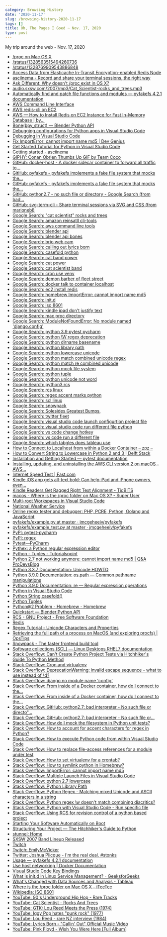 ```yaml
---
category: Browsing History
date: '2020-11-17'
slug: /browsing-history-2020-11-17
tags: []
title: Oh, The Pages I Goed ~ Nov. 17, 2020
type: post
---
```



My trip around the web - Nov. 17, 2020

- [/proc on Mac OS X](http://web.archive.org/web/20200103161748/http://osxbook.com/book/bonus/ancient/procfs/)
- [/status/1328563515494260736](https://twitter.com/statefulwidget/status/1328563515494260736)
- [/status/1328769909543886848](https://twitter.com/GoHard_EveryDay/status/1328769909543886848)
- [Access Data from Elasticache In-Transit Encryption-enabled Redis Node](https://aws.amazon.com/premiumsupport/knowledge-center/elasticache-connect-redis-node/)
- [asciinema - Record and share your terminal sessions, the right way](https://asciinema.org/)
- [Ask Different: Why doesn't /proc exist in OS X?](https://apple.stackexchange.com/questions/119124/why-doesnt-proc-exist-in-os-x)
- [‎audio.sxsw.com/2007/mp3/Cat_Scientist-rocks_and_trees.mp3](http://audio.sxsw.com/2007/mp3/Cat_Scientist-rocks_and_trees.mp3)
- [Automatically find and patch file functions and modules — pyfakefs 4.2.1 documentation](http://jmcgeheeiv.github.io/pyfakefs/release/autopatch.html#auto-patch)
- [AWS Command Line Interface](https://aws.amazon.com/cli/)
- [AWS redis-cli on EC2](https://gist.github.com/todgru/14768fb2d8a82ab3f436)
- [AWS — How to Install Redis on EC2 Instance for Fast In-Memory Database | by...](https://shawn-shi.medium.com/how-to-install-redis-on-ec2-server-for-fast-in-memory-database-f30c3ef8c35e)
- [Bone(bpy_struct) — Blender Python API](https://docs.blender.org/api/current/bpy.types.Bone.html#bpy.types.Bone)
- [Debugging configurations for Python apps in Visual Studio Code](https://code.visualstudio.com/docs/python/debugging)
- [Debugging in Visual Studio Code](https://code.visualstudio.com/Docs/editor/debugging)
- [Fix ImportError: cannot import name md5 | Dev Genius](https://medium.com/dev-genius/how-to-fix-md5-importerror-with-python-2-and-pip-cfe389dc24eb)
- [Get Started Tutorial for Python in Visual Studio Code](https://code.visualstudio.com/docs/python/python-tutorial)
- [Getting started - asciinema](https://asciinema.org/docs/getting-started)
- [GIPHY: Conan Obrien Thumbs Up GIF by Team Coco](https://giphy.com/gifs/teamcoco-QKkqVCZrRCc7BuhTeQ)
- [GitHub: docker-host - A docker sidecar container to forward all traffic to...](https://github.com/qoomon/docker-host)
- [GitHub: pyfakefs - pyfakefs implements a fake file system that mocks the...](https://github.com/jmcgeheeiv/pyfakefs)
- [GitHub: pyfakefs - pyfakefs implements a fake file system that mocks the...](https://github.com/jmcgeheeiv/pyfakefs/)
- [GitHub: python2.7 - no such file or directory - Google Search (from bad...](https://www.google.com/search?client=safari&rls=en&q=bad+interpreter:+/usr/local/opt/python@2/bin/python2.7:+no+such+file+or+directory&ie=UTF-8&oe=UTF-8)
- [GitHub: svg-term-cli - Share terminal sessions via SVG and CSS (from marionebl)](https://github.com/marionebl/svg-term-cli)
- [Google Search: "cat scientist" rocks and trees](https://www.google.com/search?newwindow=1&client=safari&rls=en&biw=1609&bih=813&tbm=vid&ei=_Te0X7fIHKHI5gKB77XoAg&q=%22cat+scientist%22+rocks+and+trees&oq=%22cat+scientist%22+rocks+and+trees&gs_l=psy-ab.3..33i160k1j33i299k1l3.23731.26098.0.26289.15.15.0.0.0.0.121.1350.13j2.15.0....0...1c.1.64.psy-ab..0.14.1270...33i22i29i30k1.0.Rkp67UoP-k0)
- [Google Search: amazon reinsatll cli-tools](https://www.google.com/search?client=safari&rls=en&q=amazon+reinsatll+cli-tools&ie=UTF-8&oe=UTF-8)
- [Google Search: aws command line tools](https://www.google.com/search?client=safari&rls=en&q=aws+command+line+tools&ie=UTF-8&oe=UTF-8)
- [Google Search: blender api](https://www.google.com/search?client=safari&rls=en&q=blender+api&ie=UTF-8&oe=UTF-8)
- [Google Search: blender api bones](https://www.google.com/search?client=safari&rls=en&q=blender+api+bones&ie=UTF-8&oe=UTF-8)
- [Google Search: brio web cam](https://www.google.com/search?client=safari&rls=en&q=brio+web+cam&ie=UTF-8&oe=UTF-8)
- [Google Search: calling out lyrics born](https://www.google.com/search?client=safari&rls=en&q=calling+out+lyrics+born&ie=UTF-8&oe=UTF-8)
- [Google Search: casefold python](https://www.google.com/search?client=safari&rls=en&q=casefold+python&ie=UTF-8&oe=UTF-8)
- [Google Search: cat band power](https://www.google.com/search?newwindow=1&client=safari&rls=en&ei=ljW0X5D-A8fY5gLV_oOoAg&q=cat+band+power&oq=cat+band+power&gs_lcp=CgZwc3ktYWIQAzIJCAAQyQMQFhAeMgYIABAWEB4yBggAEBYQHjIGCAAQFhAeMgYIABAWEB4yBggAEBYQHjoECAAQRzoFCAAQyQM6AggAOgQIABBDOgQIABAKOggIABAIEA0QHjoKCAAQCBANEAoQHlCySVizW2DsYGgAcAJ4AIABgQGIAZgEkgEDNS4xmAEAoAEBqgEHZ3dzLXdpesgBCMABAQ&sclient=psy-ab&ved=0ahUKEwiQoaS1uIrtAhVHrFkKHVX_ACUQ4dUDCAw&uact=5)
- [Google Search: cat power](https://www.google.com/search?q=cat+power&newwindow=1&client=safari&rls=en&tbm=vid&ei=FTW0X4DEEoLa5gKA6oDYCg&start=50&sa=N&ved=0ahUKEwjAovH3t4rtAhUCrVkKHQA1AKs4KBDw0wMIpQE&biw=1609&bih=813&dpr=2)
- [Google Search: cat scientist band](https://www.google.com/search?q=cat+scientist+band&newwindow=1&client=safari&rls=en&source=lnms&tbm=vid&sa=X&ved=2ahUKEwj_7I-1uortAhUEvVkKHd4bCyAQ_AUoA3oECBsQBQ&biw=1609&bih=838)
- [Google Search: cron use venv](https://www.google.com/search?client=safari&rls=en&q=cron+use+venv&ie=UTF-8&oe=UTF-8)
- [Google Search: demon barber of fleet street](https://www.google.com/search?client=safari&rls=en&q=demon+barber+of+fleet+street&ie=UTF-8&oe=UTF-8)
- [Google Search: docker talk to container localhost](https://www.google.com/search?client=safari&rls=en&q=docker+talk+to+container+localhost&ie=UTF-8&oe=UTF-8)
- [Google Search: ec2 install redis](https://www.google.com/search?client=safari&rls=en&q=ec2+install+redis&ie=UTF-8&oe=UTF-8)
- [Google Search: homebrew ImportError: cannot import name md5](https://www.google.com/search?client=safari&rls=en&q=homebrew+ImportError:+cannot+import+name+md5&ie=UTF-8&oe=UTF-8)
- [Google Search: init.d](https://www.google.com/search?client=safari&rls=en&q=init.d&ie=UTF-8&oe=UTF-8)
- [Google Search: iso 8601](https://www.google.com/search?client=safari&rls=en&q=iso+8601&ie=UTF-8&oe=UTF-8)
- [Google Search: kindle ipad don't justify text](https://www.google.com/search?client=safari&rls=en&q=kindle+ipad+don%27t+justify+text&ie=UTF-8&oe=UTF-8)
- [Google Search: mac proc directory](https://www.google.com/search?client=safari&rls=en&q=mac+proc+directory&ie=UTF-8&oe=UTF-8)
- [Google Search: ModuleNotFoundError: No module named 'django.config'](https://www.google.com/search?client=safari&rls=en&q=ModuleNotFoundError:+No+module+named+%27django.config%27&ie=UTF-8&oe=UTF-8)
- [Google Search: python 3.9 pytest pycharm](https://www.google.com/search?client=safari&rls=en&q=python+3.9+pytest+pycharm&ie=UTF-8&oe=UTF-8)
- [Google Search: python \W regex deprecation](https://www.google.com/search?client=safari&rls=en&q=python+%5CW+regex+deprecation&ie=UTF-8&oe=UTF-8)
- [Google Search: python dirname basename](https://www.google.com/search?client=safari&rls=en&q=python+dirname+basename&ie=UTF-8&oe=UTF-8)
- [Google Search: python library path](https://www.google.com/search?client=safari&rls=en&q=python+library+path&ie=UTF-8&oe=UTF-8)
- [Google Search: python lowercase unicode](https://www.google.com/search?client=safari&rls=en&q=python+lowercase+unicode&ie=UTF-8&oe=UTF-8)
- [Google Search: python match combined unicode regex](https://www.google.com/search?client=safari&rls=en&q=python+match+combined+unicode+regex&ie=UTF-8&oe=UTF-8)
- [Google Search: python match re combined unicode](https://www.google.com/search?client=safari&rls=en&q=python+match+re+combined+unicode&ie=UTF-8&oe=UTF-8)
- [Google Search: python mock file system](https://www.google.com/search?client=safari&rls=en&q=python+mock+file+system&ie=UTF-8&oe=UTF-8)
- [Google Search: python tuple](https://www.google.com/search?client=safari&rls=en&q=python+tuple&ie=UTF-8&oe=UTF-8)
- [Google Search: python unicode not word](https://www.google.com/search?client=safari&rls=en&q=python+unicode+not+word&ie=UTF-8&oe=UTF-8)
- [Google Search: python3 rcs](https://www.google.com/search?client=safari&rls=en&q=python3+rcs&ie=UTF-8&oe=UTF-8)
- [Google Search: rcs linux](https://www.google.com/search?newwindow=1&client=safari&rls=en&ei=MB-0X8OVB4605gLH7Y_4Bw&q=rcs+linux&oq=rcs+linux&gs_lcp=CgZwc3ktYWIQAzIFCAAQyQMyBggAEBYQHjIGCAAQFhAeMgYIABAWEB4yBggAEBYQHjIGCAAQFhAeMgYIABAWEB4yBggAEBYQHjIGCAAQFhAeMgYIABAWEB46BAgAEEc6BwgAEMkDEEM6BAgAEEM6AggAOggILhDHARCvAVD2iQFY5JABYOKUAWgAcAJ4AIABhwGIAYQFkgEDMi40mAEAoAEBqgEHZ3dzLXdpesgBCMABAQ&sclient=psy-ab&ved=0ahUKEwjD7Y-Ho4rtAhUOmlkKHcf2A38Q4dUDCAw&uact=5)
- [Google Search: regex accent marks python](https://www.google.com/search?newwindow=1&client=safari&rls=en&ei=S4O0X67bI8bZ5gLb64SgBA&q=regex+accent+marks+python+&oq=regex+accent+marks+python+&gs_lcp=CgZwc3ktYWIQAzIICCEQFhAdEB46BAgAEEc6CQgAEMkDEBYQHjoGCAAQFhAeUM0UWPscYI0eaABwAngAgAG_AYgBhwaSAQM3LjGYAQCgAQGqAQdnd3Mtd2l6yAEIwAEB&sclient=psy-ab&ved=0ahUKEwjurKDDgovtAhXGrFkKHds1AUQQ4dUDCAw&uact=5)
- [Google Search: scl linux](https://www.google.com/search?client=safari&rls=en&q=scl+linux&ie=UTF-8&oe=UTF-8)
- [Google Search: snowpack](https://www.google.com/search?client=safari&rls=en&q=snowpack&ie=UTF-8&oe=UTF-8)
- [Google Search: Solesides Greatest Bumps,](https://www.google.com/search?client=safari&rls=en&q=Solesides+Greatest+Bumps,&ie=UTF-8&oe=UTF-8)
- [Google Search: twitter fleet](https://www.google.com/search?client=safari&rls=en&q=twitter+fleet&ie=UTF-8&oe=UTF-8)
- [Google Search: visual studio code launch configurtion project file](https://www.google.com/search?client=safari&rls=en&q=visual+studio+code+launch+configurtion+project+file&ie=UTF-8&oe=UTF-8)
- [Google Search: visual studio code run different file python](https://www.google.com/search?newwindow=1&client=safari&rls=en&ei=Lz6zX7bxG4WZ5gK78ZfoAg&q=visual+studio+code+run+different+file+python+&oq=visual+studio+code+run+different+file+python+&gs_lcp=CgZwc3ktYWIQAzIICCEQFhAdEB4yCAghEBYQHRAeMggIIRAWEB0QHjIICCEQFhAdEB4yCAghEBYQHRAeMggIIRAWEB0QHjIICCEQFhAdEB4yCAghEBYQHRAeMggIIRAWEB0QHjoECAAQR1D5YFihbGCAbmgAcAJ4AIABeYgB7QaSAQMxLjeYAQCgAQGqAQdnd3Mtd2l6yAEIwAEB&sclient=psy-ab&ved=0ahUKEwj2xP68zIjtAhWFjFkKHbv4BS0Q4dUDCAw&uact=5)
- [Google Search: vs code change hotkey](https://www.google.com/search?client=safari&rls=en&q=vs+code+change+hotkey&ie=UTF-8&oe=UTF-8)
- [Google Search: vs code run a different file](https://www.google.com/search?client=safari&rls=en&q=vs+code+run+a+different+file&ie=UTF-8&oe=UTF-8)
- [Google Search: which tabgles does tableau use](https://www.google.com/search?client=safari&rls=en&q=which+tabgles+does+tableau+use&ie=UTF-8&oe=UTF-8)
- [How to Connect to Localhost from within a Docker Container – zpz –](http://zpz.github.io/blog/connect-to-localhost-from-container/)
- [How to Convert String to Lowercase in Python 2 and 3 | Delft Stack](https://www.delftstack.com/howto/python/how-to-convert-string-to-lowercase-in-python-2-and-3/)
- [Installation and Getting Started — pytest documentation](https://docs.pytest.org/en/stable/getting-started.html)
- [Installing, updating, and uninstalling the AWS CLI version 2 on macOS - AWS...](https://docs.aws.amazon.com/cli/latest/userguide/install-cliv2-mac.html)
- [Internet Speed Test | Fast.com](https://fast.com/#)
- [Kindle iOS app gets all-text bold: Can help iPad and iPhone owners, even...](https://teleread.org/2017/05/02/kindle-ios-app-finally-gets-boldface-great-news-for-ipad-fans-and-probably-iphone-ones/)
- [Kindle Readers Get Ragged Right Text Alignment - TidBITS](https://tidbits.com/2017/04/17/kindle-readers-get-ragged-right-text-alignment/)
- [macos - Where is the /proc folder on Mac OS X? - Super User](https://superuser.com/questions/631693/where-is-the-proc-folder-on-mac-os-x)
- [Multi-root Workspaces in Visual Studio Code](https://code.visualstudio.com/docs/editor/multi-root-workspaces)
- [National Weather Service](https://www.weather.gov/)
- [Online regex tester and debugger: PHP, PCRE, Python, Golang and JavaScript](https://regex101.com/r/cJ1wX7/1)
- [pyfakefs/example.py at master · jmcgeheeiv/pyfakefs](https://github.com/jmcgeheeiv/pyfakefs/blob/master/pyfakefs/tests/example.py)
- [pyfakefs/example_test.py at master · jmcgeheeiv/pyfakefs](https://github.com/jmcgeheeiv/pyfakefs/blob/master/pyfakefs/tests/example_test.py)
- [PyPI: pytest-pycharm](https://pypi.org/project/pytest-pycharm/)
- [PyPI: regex](https://pypi.org/project/regex/)
- [Pytest—PyCharm](https://www.jetbrains.com/help/pycharm/pytest.html#enable-pytest)
- [Pythex: a Python regular expression editor](https://pythex.org/)
- [Python - Tuples - Tutorialspoint](https://www.tutorialspoint.com/python/python_tuples.htm)
- [Python 2.7 not working anymore: cannot import name md5 | Q&A ProDevsBlog](https://prodevsblog.com/questions/148657/python-2-7-not-working-anymore-cannot-import-name-md5/)
- [Python 3.3.7 Documentation: Unicode HOWTO](https://docs.python.org/3.3/howto/unicode.html)
- [Python 3.9.0 Documentation: os.path — Common pathname manipulations](https://docs.python.org/3/library/os.path.html)
- [Python 3.9.0 Documentation: re — Regular expression operations](https://docs.python.org/3/library/re.html)
- [Python in Visual Studio Code](https://code.visualstudio.com/docs/languages/python)
- [Python String casefold()](https://www.programiz.com/python-programming/methods/string/casefold)
- [Python Tuples](https://www.w3schools.com/python/python_tuples.asp)
- [Python@2 Problem - Homebrew - Homebrew](https://discourse.brew.sh/t/python-2-problem/1888)
- [Quickstart — Blender Python API](https://docs.blender.org/api/current/info_quickstart.html)
- [RCS - GNU Project - Free Software Foundation](https://www.gnu.org/software/rcs/)
- [Redis](https://redis.io/download)
- [Regex Tutorial - Unicode Characters and Properties](https://www.regular-expressions.info/unicode.html)
- [Retrieving the full path of a process on MacOS (and exploring procfs) | OpsTips](https://ops.tips/blog/macos-pid-absolute-path-and-procfs-exploration/)
- [Snowpack - The faster frontend build tool](https://www.snowpack.dev/)
- [Software collections (SCL) — Linux Desktops RHEL7 documentation](http://linuxdesktops.soton.ac.uk/softwarecollections.html)
- [Stack Overflow: Can't Create Python Project Tests via Hitchhiker's Guide To Python Method](https://stackoverflow.com/questions/64849971/cant-create-python-project-tests-via-hitchhikers-guide-to-python-method)
- [Stack Overflow: Cron and virtualenv](https://stackoverflow.com/questions/3287038/cron-and-virtualenv)
- [Stack Overflow: DeprecationWarning: invalid escape sequence - what to use instead of \d?](https://stackoverflow.com/questions/50504500/deprecationwarning-invalid-escape-sequence-what-to-use-instead-of-d)
- [Stack Overflow: django no module name 'config'](https://stackoverflow.com/questions/48375823/django-no-module-name-config)
- [Stack Overflow: From inside of a Docker container, how do I connect to the...](https://stackoverflow.com/questions/24319662/from-inside-of-a-docker-container-how-do-i-connect-to-the-localhost-of-the-mach)
- [Stack Overflow: From inside of a Docker container, how do I connect to the...](https://stackoverflow.com/questions/24319662/from-inside-of-a-docker-container-how-do-i-connect-to-the-localhost-of-the-mach/52858101#52858101)
- [Stack Overflow: GitHub: python2.7: bad interpreter - No such file or directo"...](https://stackoverflow.com/questions/54890670/getting-usr-local-opt-python-bin-python2-7-bad-interpreter-no-such-file-or-d/54890849)
- [Stack Overflow: GitHub: python2.7: bad interpreter - No such file or...](https://stackoverflow.com/questions/31768128/pip-installation-usr-local-opt-python-bin-python2-7-bad-interpreter-no-such-f)
- [Stack Overflow: How do I mock the filesystem in Python unit tests?](https://stackoverflow.com/questions/19672138/how-do-i-mock-the-filesystem-in-python-unit-tests)
- [Stack Overflow: How to account for accent characters for regex in Python?](https://stackoverflow.com/questions/18663644/how-to-account-for-accent-characters-for-regex-in-python)
- [Stack Overflow: How to execute Python code from within Visual Studio Code](https://stackoverflow.com/questions/29987840/how-to-execute-python-code-from-within-visual-studio-code)
- [Stack Overflow: How to replace file-access references for a module under test](https://stackoverflow.com/questions/16468443/how-to-replace-file-access-references-for-a-module-under-test)
- [Stack Overflow: How to set virtualenv for a crontab?](https://stackoverflow.com/questions/4150671/how-to-set-virtualenv-for-a-crontab/12848443)
- [Stack Overflow: How to symlink python in Homebrew?](https://stackoverflow.com/questions/13354207/how-to-symlink-python-in-homebrew/13354417#13354417)
- [Stack Overflow: ImportError: cannot import name md5](https://stackoverflow.com/questions/59123154/importerror-cannot-import-name-md5)
- [Stack Overflow: Multiple Launch Files in Visual Studio Code](https://stackoverflow.com/questions/30277191/multiple-launch-files-in-visual-studio-code)
- [Stack Overflow: python 2.7 lowercase](https://stackoverflow.com/questions/9943169/python-2-7-lowercase)
- [Stack Overflow: Python Library Path](https://stackoverflow.com/questions/135035/python-library-path)
- [Stack Overflow: Python Regex - Matching mixed Unicode and ASCII characters in a string](https://stackoverflow.com/questions/45626837/python-regex-matching-mixed-unicode-and-ascii-characters-in-a-string)
- [Stack Overflow: Python regex \w doesn't match combining diacritics?](https://stackoverflow.com/questions/3141032/python-regex-w-doesnt-match-combining-diacritics)
- [Stack Overflow: Python with Visual Studio Code - Run specific file](https://stackoverflow.com/questions/49113247/python-with-visual-studio-code-run-specific-file/49137722)
- [Stack Overflow: Using RCS for revision control of a python based project](https://stackoverflow.com/questions/60119379/using-rcs-for-revision-control-of-a-python-based-project)
- [Starting Your Software Automatically on Boot](https://tldp.org/HOWTO/HighQuality-Apps-HOWTO/boot.html)
- [Structuring Your Project — The Hitchhiker's Guide to Python](https://docs.python-guide.org/writing/structure/)
- [stunnel: Home](https://www.stunnel.org/)
- [SXSW 2007 Band Lineup Released](http://www.hearya.com/2007/02/12/sxsw-2007-band-lineup-released/)
- [Twitch](https://www.twitch.tv/)
- [Twitch: EmilyMcVicker](https://www.twitch.tv/emilymcvicker)
- [Twitter: Joshua Plicque - I'm the real deal. #stonks ](https://twitter.com/GoHard_EveryDay/status/1328770119401615365)
- [Usage — pyfakefs 4.2.1 documentation](http://jmcgeheeiv.github.io/pyfakefs/release/usage.html)
- [Use host networking | Docker Documentation](https://docs.docker.com/network/host/)
- [Visual Studio Code Key Bindings](https://code.visualstudio.com/docs/getstarted/keybindings)
- [What is init.d in Linux Service Management? - GeeksforGeeks](https://www.geeksforgeeks.org/what-is-init-d-in-linux-service-management/)
- [What's Changed with Data Sources and Analysis - Tableau](https://help.tableau.com/current/pro/desktop/en-us/datasource_datamodel_whatschanged.htm)
- [Where is the /proc folder on Mac OS X – iTecTec](https://itectec.com/superuser/where-is-the-proc-folder-on-mac-os-x/)
- [Wikipedia: ISO 8601](https://en.wikipedia.org/wiki/ISO_8601)
- [YouTube: 90's Underground Hip Hop - Rare Tracks](https://www.youtube.com/watch?v=rBLuvEwIF5E)
- [YouTube: Cat Scientist - Rocks And Trees](https://www.youtube.com/watch?v=1XXxZLe8xOI)
- [YouTube: GTK: Lou Reed Meets the Press (1974)](https://www.youtube.com/watch?v=IeMIWCxHgQk)
- [YouTube: Iggy Pop hates "punk rock" (1977)](https://www.youtube.com/watch?v=78S0yrMLfTU)
- [YouTube: Lou Reed - rare NZ interview (1984)](https://www.youtube.com/watch?v=8ehTB6EBS8M)
- [YouTube: Lyrics Born - "Callin' Out" Official Music Video](https://www.youtube.com/watch?v=2-kV6TRs8PU)
- [YouTube: Pink Floyd - Wish You Were Here [Full Album]](https://www.youtube.com/watch?v=DG_gVtyLJ5A)